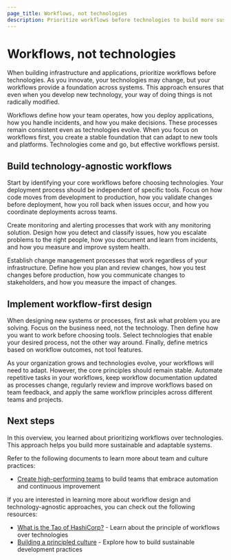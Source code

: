 ```yaml
---
page_title: Workflows, not technologies
description: Prioritize workflows before technologies to build more sustainable and adaptable systems.
---
```


# Workflows, not technologies

When building infrastructure and applications, prioritize workflows before technologies. As you innovate, your technologies may change, but your workflows provide a foundation across systems. This approach ensures that even when you develop new technology, your way of doing things is not radically modified.

Workflows define how your team operates, how you deploy applications, how you handle incidents, and how you make decisions. These processes remain consistent even as technologies evolve. When you focus on workflows first, you create a stable foundation that can adapt to new tools and platforms. Technologies come and go, but effective workflows persist.

## Build technology-agnostic workflows

Start by identifying your core workflows before choosing technologies. Your deployment process should be independent of specific tools. Focus on how code moves from development to production, how you validate changes before deployment, how you roll back when issues occur, and how you coordinate deployments across teams.

Create monitoring and alerting processes that work with any monitoring solution. Design how you detect and classify issues, how you escalate problems to the right people, how you document and learn from incidents, and how you measure and improve system health.

Establish change management processes that work regardless of your infrastructure. Define how you plan and review changes, how you test changes before production, how you communicate changes to stakeholders, and how you measure the impact of changes.

## Implement workflow-first design

When designing new systems or processes, first ask what problem you are solving. Focus on the business need, not the technology. Then define how you want to work before choosing tools. Select technologies that enable your desired process, not the other way around. Finally, define metrics based on workflow outcomes, not tool features.

As your organization grows and technologies evolve, your workflows will need to adapt. However, the core principles should remain stable. Automate repetitive tasks in your workflows, keep workflow documentation updated as processes change, regularly review and improve workflows based on team feedback, and apply the same workflow principles across different teams and projects.

## Next steps

In this overview, you learned about prioritizing workflows over technologies. This approach helps you build more sustainable and adaptable systems.

Refer to the following documents to learn more about team and culture practices:

- [Create high-performing teams](/well-architected-framework/define-and-automate-processes/build-culture/create-high-performing-teams) to build teams that embrace automation and continuous improvement

If you are interested in learning more about workflow design and technology-agnostic approaches, you can check out the following resources:

- [What is the Tao of HashiCorp?](https://www.hashicorp.com/resources/what-is-the-tao-of-hashicorp) - Learn about the principle of workflows over technologies
- [Building a principled culture](https://works.hashicorp.com/articles/building-a-principled-culture) - Explore how to build sustainable development practices 